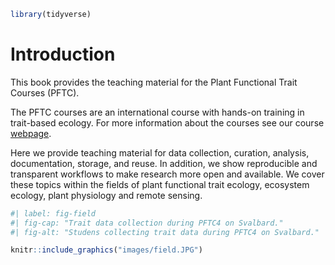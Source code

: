 ```r
library(tidyverse)
```


# Introduction {-}

This book provides the teaching material for the Plant Functional Trait Courses (PFTC).

The PFTC courses are an international course with hands-on training in trait-based ecology.
For more information about the courses see our course [webpage](https://plantfunctionaltraitscourses.w.uib.no/).

Here we provide teaching material for data collection, curation, analysis, documentation, storage, and reuse.
In addition, we show reproducible and transparent workflows to make research more open and available.
We cover these topics within the fields of plant functional trait ecology, ecosystem ecology, plant physiology and remote sensing.


```r
#| label: fig-field
#| fig-cap: "Trait data collection during PFTC4 on Svalbard."
#| fig-alt: "Studens collecting trait data during PFTC4 on Svalbard."

knitr::include_graphics("images/field.JPG")

```
